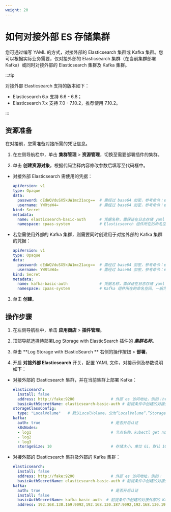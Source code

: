```yaml
---
weight: 20
---
```


# 如何对接外部 ES 存储集群

您可通过编写 YAML 的方式，对接外部的 Elasticsearch 集群或 Kafka 集群。您可以根据实际业务需要，仅对接外部的 Elasticsearch 集群（在当前集群部署 Kafka）或同时对接外部的 Elasticsearch 集群及 Kafka 集群。

:::tip

对接外部 Elasticsearch 支持的版本如下：
- Elasticsearch 6.x 支持 6.6 - 6.8；
- Elasticsearch 7.x 支持 7.0 - 7.10.2，推荐使用 7.10.2。

:::

## 资源准备

在对接前，您需准备对接所需的凭证信息。

1. 在左侧导航栏中，单击 **集群管理** > **资源管理**，切换至需要部署插件的集群。

2. 单击 **创建资源对象**，根据代码注释内容修改参数后填写至代码框中。

* 对接外部 Elasticsearch 需使用的凭据：

    ```yaml
	apiVersion: v1
	type: Opaque
	data:
	  password: dEdWQVduSX5kUW1mc21acg==  # 需经过 base64 加密，参考命令：echo -n <password_value>| base64
	  username: YWRtaW4=                  # 需经过 base64 加密，参考命令：echo -n <username_value>| base64
	kind: Secret
	metadata:
	  name: elasticsearch-basic-auth      # 凭据名称，需保证在日志存储 yaml 中 elasticsearch.basicAuthSecretName 的值与本参数一致
	  namespace: cpaas-system             # Elasticsearch 组件所在的命名空间，一般为 cpaas-system
    ```

* 若您需使用外部的 Kafka 集群，则需要同时创建用于对接外部的 Kafka 集群的凭据：

    ```yaml
	apiVersion: v1
	type: Opaque
	data:
	  password: dEdWQVduSX5kUW1mc21acg==  # 需经过 base64 加密，参考命令：echo -n <password_value>| base64
	  username: YWRtaW4=                  # 需经过 base64 加密，参考命令：echo -n <username_value>| base64
	kind: Secret
	metadata:
	  name: kafka-basic-auth              # 凭据名称，需保证在日志存储 yaml 中 kafka.basicAuthSecretName 的值与本参数一致
	  namespace: cpaas-system             # Kafka 组件所在的命名空间，一般为 cpaas-system
    ```

3. 单击 **创建**。

## 操作步骤

1. 在左侧导航栏中，单击 **应用商店** > **插件管理**。

2. 顶部导航选择待部署Log Storage with ElasticSearch 插件的 ***集群名称***。

3. 单击 **Log Storage with ElasticSearch ** 右侧的操作按钮 > **部署**。

4. 开启 **对接外部 Elasticsearch** 开关，配置 YAML 文件，对接示例及参数说明如下：

* 对接外部的 Elasticsearch 集群，并在当前集群上部署 Kafka：

    ```yaml
    elasticsearch:
      install: false
      address: http://fake:9200                # 外部 es 访问地址，例如：http://192.168.143.252:11780/es_proxy
      basicAuthSecretName: elasticsearch-basic-auth # 前提条件中创建的对接外部 Elasticsearch 需使用的凭据
    storageClassConfig:
      type: "LocalVolume"   # 默认LocalVolume，分为”LocalVolume“、”StorageClass“
    kafka:
      auth: true                               # 是否开启认证
      k8sNodes:
      - log1                                   # 节点名称，kubectl get nodes 获取的名称
      - log2
      - log3
      storageSize: 10                          # 存储大小，单位 Gi，默认 10 Gi
    ```

* 对接外部的 Elasticsearch 集群及外部的 Kafka 集群：

    ```yaml
    elasticsearch:
      install: false
      address: http://fake:9200                # 外部 es 访问地址，例如：  http://192.168.143.252:11780/es_proxy
      basicAuthSecretName: elasticsearch-basic-auth # 前提条件中创建的对接外部 Elasticsearch 需使用的凭据
    kafka:
      auth: true                               # 是否开启认证
      install: false
      basicAuthSecretName: kafka-basic-auth  # 前提条件中创建的对接外部的 Kafka 集群需使用的凭据
      address: 192.168.130.169:9092,192.168.130.187:9092,192.168.130.193:9092     # kafka 访问地址，英文逗号分割
    ```
